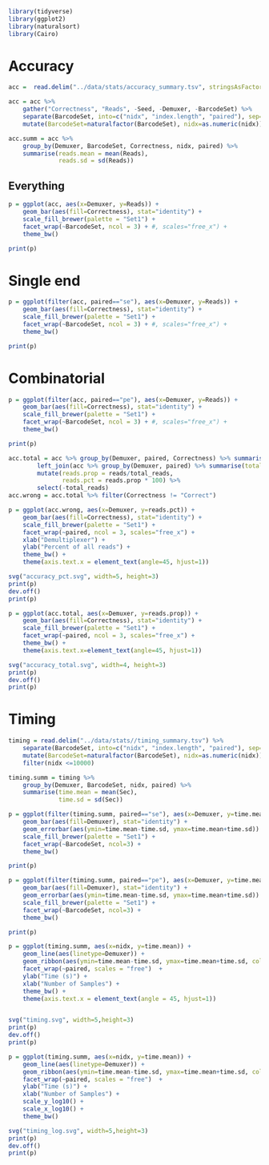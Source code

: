 

```r
library(tidyverse)
library(ggplot2)
library(naturalsort)
library(Cairo)
```

# Accuracy


```r
acc =  read.delim("../data/stats/accuracy_summary.tsv", stringsAsFactors=F)

acc = acc %>%
    gather("Correctness", "Reads", -Seed, -Demuxer, -BarcodeSet) %>%
    separate(BarcodeSet, into=c("nidx", "index.length", "paired"), sep="-", remove=F) %>%
    mutate(BarcodeSet=naturalfactor(BarcodeSet), nidx=as.numeric(nidx))

acc.summ = acc %>%
    group_by(Demuxer, BarcodeSet, Correctness, nidx, paired) %>%
    summarise(reads.mean = mean(Reads),
              reads.sd = sd(Reads))
```

## Everything

```r
p = ggplot(acc, aes(x=Demuxer, y=Reads)) +
    geom_bar(aes(fill=Correctness), stat="identity") +
    scale_fill_brewer(palette = "Set1") +
    facet_wrap(~BarcodeSet, ncol = 3) + #, scales="free_x") +
    theme_bw()

print(p)
```

# Single end

```r
p = ggplot(filter(acc, paired=="se"), aes(x=Demuxer, y=Reads)) +
    geom_bar(aes(fill=Correctness), stat="identity") +
    scale_fill_brewer(palette = "Set1") +
    facet_wrap(~BarcodeSet, ncol = 3) + #, scales="free_x") +
    theme_bw()

print(p)
```

# Combinatorial

```r
p = ggplot(filter(acc, paired=="pe"), aes(x=Demuxer, y=Reads)) +
    geom_bar(aes(fill=Correctness), stat="identity") +
    scale_fill_brewer(palette = "Set1") +
    facet_wrap(~BarcodeSet, ncol = 3) + #, scales="free_x") +
    theme_bw()

print(p)
```


```r
acc.total = acc %>% group_by(Demuxer, paired, Correctness) %>% summarise(reads=sum(Reads)) %>%
        left_join(acc %>% group_by(Demuxer, paired) %>% summarise(total_reads=sum(Reads))) %>%
        mutate(reads.prop = reads/total_reads,
               reads.pct = reads.prop * 100) %>%
        select(-total_reads)
acc.wrong = acc.total %>% filter(Correctness != "Correct")
```

```r
p = ggplot(acc.wrong, aes(x=Demuxer, y=reads.pct)) +
    geom_bar(aes(fill=Correctness), stat="identity") +
    scale_fill_brewer(palette = "Set1") +
    facet_wrap(~paired, ncol = 3, scales="free_x") +
    xlab("Demultiplexer") +
    ylab("Percent of all reads") +
    theme_bw() +
    theme(axis.text.x = element_text(angle=45, hjust=1))

svg("accuracy_pct.svg", width=5, height=3)
print(p)
dev.off()
print(p)
```


```r
p = ggplot(acc.total, aes(x=Demuxer, y=reads.prop)) +
    geom_bar(aes(fill=Correctness), stat="identity") +
    scale_fill_brewer(palette = "Set1") +
    facet_wrap(~paired, ncol = 3, scales="free_x") +
    theme_bw() +
    theme(axis.text.x=element_text(angle=45, hjust=1))

svg("accuracy_total.svg", width=4, height=3)
print(p)
dev.off()
print(p)

```


# Timing


```r
timing = read.delim("../data/stats//timing_summary.tsv") %>%
    separate(BarcodeSet, into=c("nidx", "index.length", "paired"), sep="-", remove=F) %>%
    mutate(BarcodeSet=naturalfactor(BarcodeSet), nidx=as.numeric(nidx)) %>%
    filter(nidx <=10000)

timing.summ = timing %>%
    group_by(Demuxer, BarcodeSet, nidx, paired) %>%
    summarise(time.mean = mean(Sec),
              time.sd = sd(Sec))
```


```r
p = ggplot(filter(timing.summ, paired=="se"), aes(x=Demuxer, y=time.mean)) +
    geom_bar(aes(fill=Demuxer), stat="identity") +
    geom_errorbar(aes(ymin=time.mean-time.sd, ymax=time.mean+time.sd)) +
    scale_fill_brewer(palette = "Set1") +
    facet_wrap(~BarcodeSet, ncol=3) +
    theme_bw()

print(p)
```


```r
p = ggplot(filter(timing.summ, paired=="pe"), aes(x=Demuxer, y=time.mean)) +
    geom_bar(aes(fill=Demuxer), stat="identity") +
    geom_errorbar(aes(ymin=time.mean-time.sd, ymax=time.mean+time.sd)) +
    scale_fill_brewer(palette = "Set1") +
    facet_wrap(~BarcodeSet, ncol=3) +
    theme_bw()

print(p)
```


```r
p = ggplot(timing.summ, aes(x=nidx, y=time.mean)) +
    geom_line(aes(linetype=Demuxer)) +
    geom_ribbon(aes(ymin=time.mean-time.sd, ymax=time.mean+time.sd, colour=Demuxer, fill=Demuxer), alpha=0.2) +
    facet_wrap(~paired, scales = "free")  +
    ylab("Time (s)") +
    xlab("Number of Samples") +
    theme_bw() + 
    theme(axis.text.x = element_text(angle = 45, hjust=1))


svg("timing.svg", width=5,height=3)
print(p)
dev.off()
print(p)
```


```r
p = ggplot(timing.summ, aes(x=nidx, y=time.mean)) +
    geom_line(aes(linetype=Demuxer)) +
    geom_ribbon(aes(ymin=time.mean-time.sd, ymax=time.mean+time.sd, colour=Demuxer, fill=Demuxer), alpha=0.2) +
    facet_wrap(~paired, scales = "free")  +
    ylab("Time (s)") +
    xlab("Number of Samples") +
    scale_y_log10() +
    scale_x_log10() +
    theme_bw()

svg("timing_log.svg", width=5,height=3)
print(p)
dev.off()
print(p)
```

